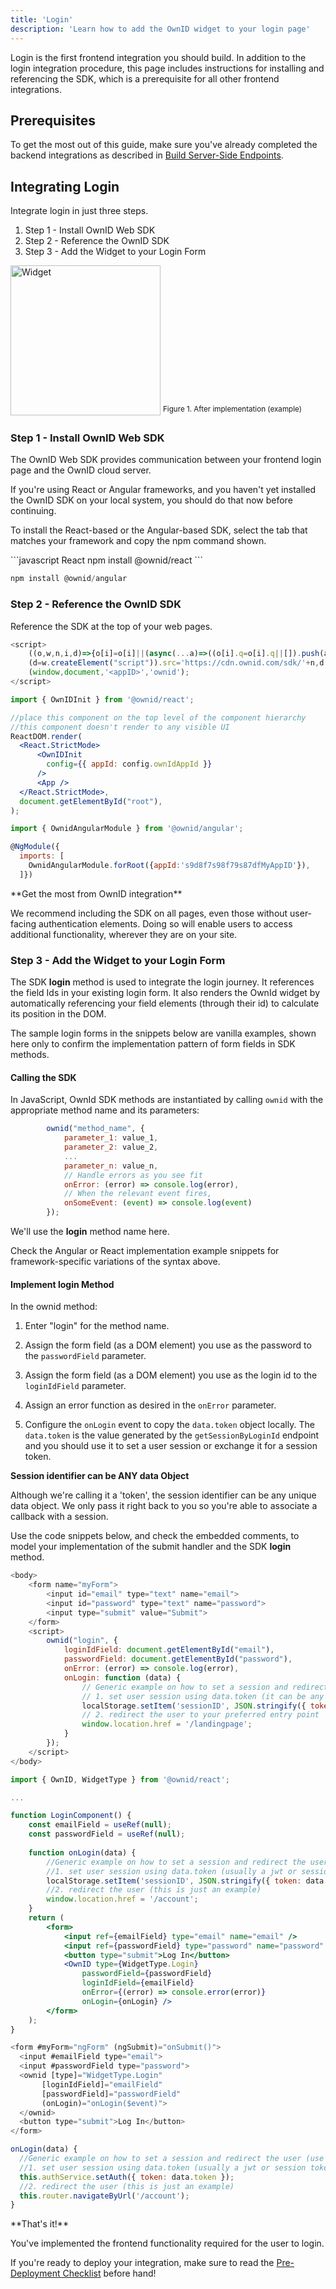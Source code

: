 ```yaml
---
title: 'Login'
description: 'Learn how to add the OwnID widget to your login page'
---
```


Login is the first frontend integration you should build. In addition to the login integration procedure, this page includes instructions for installing and referencing the SDK, which is a prerequisite for all other frontend integrations. 

## Prerequisites
To get the most out of this guide, make sure you've already completed the backend integrations as described in [Build Server-Side Endpoints](/building-blocks/build-server-endpoints).

## Integrating Login

Integrate login in just three steps. 
1. Step 1 - Install OwnID Web SDK
2. Step 2 - Reference the OwnID SDK
3. Step 3 - Add the Widget to your Login Form

<img
  width="240"
  src="/images/sign in 2.png"
  alt="Widget"
  />
<sup>Figure 1. After implementation (example)</sup>

### Step 1 - Install OwnID Web SDK

The OwnID Web SDK provides communication between your frontend login page and the OwnID cloud server.

If you're using React or Angular frameworks, and you haven't yet installed the OwnID SDK on your local system, you should do that now before continuing.

To install the React-based or the Angular-based SDK, select the tab that matches your framework and copy the npm command shown.

<CodeGroup>
```javascript React
npm install @ownid/react
```

```javascript Angular
npm install @ownid/angular
```
</CodeGroup>

### Step 2 - Reference the OwnID SDK

Reference the SDK at the top of your web pages.

<CodeGroup>

```javascript JavaScript
<script>
    ((o,w,n,i,d)=>{o[i]=o[i]||(async(...a)=>((o[i].q=o[i].q||[]).push(a),{error:null,data:null})),
    (d=w.createElement("script")).src='https://cdn.ownid.com/sdk/'+n,d.async=1,w.head.appendChild(d)})  
    (window,document,'<appID>','ownid');
</script>
```

```jsx React
import { OwnIDInit } from '@ownid/react';

//place this component on the top level of the component hierarchy
//this component doesn't render to any visible UI
ReactDOM.render(
  <React.StrictMode>
      <OwnIDInit
        config={{ appId: config.ownIdAppId }}
      />
      <App />
  </React.StrictMode>,
  document.getElementById("root"),
);
```

```javascript Angular
import { OwnidAngularModule } from '@ownid/angular';

@NgModule({
  imports: [
    OwnidAngularModule.forRoot({appId:'s9d8f7s98f79s87dfMyAppID'}),
  ]})
```
</CodeGroup>
<Note>
**Get the most from OwnID integration**

We recommend including the SDK on all pages, even those without user-facing authentication elements. Doing so will enable users to access additional functionality, wherever they are on your site.
</Note>

### Step 3 - Add the Widget to your Login Form

The SDK **login** method is used to integrate the login journey. It references the field Ids in your existing login form. It also renders the OwnId widget by automatically referencing your field elements (through their id) to calculate its position in the DOM.  

The sample login forms in the snippets below are vanilla examples, shown here only to confirm the implementation pattern of form fields in SDK methods. 

#### Calling the SDK 

In JavaScript, OwnId SDK methods are instantiated by calling `ownid` with the appropriate method name and its parameters:
```Javascript
        ownid("method_name", {
            parameter_1: value_1,
            parameter_2: value_2,
            ...
            parameter_n: value_n,
            // Handle errors as you see fit
            onError: (error) => console.log(error),
            // When the relevant event fires,
            onSomeEvent: (event) => console.log(event)
        });

  ```
We'll use the **login** method name here.

Check the Angular or React implementation example snippets for framework-specific variations of the syntax above.

#### Implement **login** Method

In the ownid method:

1. Enter "login" for the method name. 

2. Assign the form field (as a DOM element) you use as the password to the `passwordField` parameter.

3. Assign the form field (as a DOM element) you use as the login id to the `loginIdField` parameter.

4. Assign an error function as desired in the `onError` parameter.

5. Configure the `onLogin` event to copy the `data.token` object locally. The `data.token` is the value generated by the `getSessionByLoginId` endpoint and you should use it to set a user session or exchange it for a session token.

<Note>

**Session identifier can be ANY data Object**

Although we're calling it a 'token', the session identifier can be any unique data object. We only pass it right back to you so you're able to associate a callback with a session.
</Note>

Use the code snippets below, and check the embedded comments, to model your implementation of the submit handler and the SDK **login** method.  

<CodeGroup>

```javascript Javascript
<body>
    <form name="myForm">
        <input id="email" type="text" name="email">
        <input id="password" type="text" name="password">
        <input type="submit" value="Submit">
    </form>
    <script>
        ownid("login", {
            loginIdField: document.getElementById("email"),
            passwordField: document.getElementById("password"),
            onError: (error) => console.log(error),
            onLogin: function (data) {
                // Generic example on how to set a session and redirect the user (use your own!)
                // 1. set user session using data.token (it can be any data object), generated in your backend and sent through the OwnID server, which does NOTHING with it except pass it back to you as appropriate!
                localStorage.setItem('sessionID', JSON.stringify({ token: data.token }));
                // 2. redirect the user to your preferred entry point 
                window.location.href = '/landingpage';
            }
        });
    </script>
</body>
```

```jsx React
import { OwnID, WidgetType } from '@ownid/react';

...

function LoginComponent() {
    const emailField = useRef(null);
    const passwordField = useRef(null);
    
    function onLogin(data) {
        //Generic example on how to set a session and redirect the user (use your own!)
        //1. set user session using data.token (usually a jwt or session token), generated in your backend and sent through the OwnID server
        localStorage.setItem('sessionID', JSON.stringify({ token: data.token }));
        //2. redirect the user (this is just an example)
        window.location.href = '/account';
    }
    return (
        <form>
            <input ref={emailField} type="email" name="email" />
            <input ref={passwordField} type="password" name="password" />
            <button type="submit">Log In</button>
            <OwnID type={WidgetType.Login}
                passwordField={passwordField}
                loginIdField={emailField}
                onError={(error) => console.error(error)}
                onLogin={onLogin} />
        </form>
    );
}
```

```javascript Angular
<form #myForm="ngForm" (ngSubmit)="onSubmit()">
  <input #emailField type="email">
  <input #passwordField type="password">
  <ownid [type]="WidgetType.Login"
       [loginIdField]="emailField"
       [passwordField]="passwordField"
       (onLogin)="onLogin($event)">
  </ownid>
  <button type="submit">Log In</button>
</form>

onLogin(data) {
  //Generic example on how to set a session and redirect the user (use your own!)
  //1. set user session using data.token (usually a jwt or session token), generated in your backend and sent through the OwnID server
  this.authService.setAuth({ token: data.token });
  //2. redirect the user (this is just an example)
  this.router.navigateByUrl('/account');
}
```
</CodeGroup>



<Check>
**That's it!** 

You've implemented the frontend functionality required for the user to login.

If you're ready to deploy your integration, make sure to read the [Pre-Deployment Checklist](/building-blocks/pre-deployment-checklist) before hand!

</Check>

<NextStepsSnippet/>




